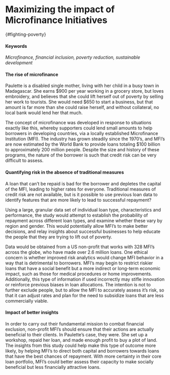 # Maximizing the impact of Microfinance Initiatives

{#fighting-poverty}

#### Keywords

*Microfinance, financial inclusion, poverty reduction, sustainable development*

#### The rise of microfinance

Paulette is a disabled single mother, living with her child in a busy town in Madagascar. She earns $900 per year working in a grocery store, but loves embroidery, and believes that she could lift herself out of poverty by selling her work to tourists. She would need $650 to start a business, but that amount is far more than she could raise herself, and without collateral, no local bank would lend her that much.

The concept of microfinance was developed in response to situations exactly like this, whereby supporters could lend small amounts to help borrowers in developing countries, via a locally established Microfinance Institution (MFI). The industry has grown steadily since the 1970's, and MFI's are now estimated by the World Bank to provide loans totaling $100 billion to approximately 200 million people. Despite the size and history of these programs, the nature of the borrower is such that credit risk can be very difficult to assess.

#### Quantifying risk in the absence of traditional measures

A loan that can't be repaid is bad for the borrower and depletes the capital of the MFI, leading to higher rates for everyone. Traditional measures of credit risk are not available, but is it possible to use previous loan data to identify features that are more likely to lead to successful repayment?

Using a large, granular data set of individual loan type, characteristics and performance, the study would attempt to establish the probability of repayment across different loan types, and examine whether these vary by region and gender. This would potentially allow MFI's to make better decisions, and relay insights about successful businesses to help educate the people that they are trying to lift out of poverty.

Data would be obtained from a US non-profit that works with 328 MFI's across the globe, who have made over 2.6 million loans. One ethical concern is whether improved risk analytics would change MFI behavior in a way that is detrimental to borrowers. MFI's may begin to restrict riskier loans that have a social benefit but a more indirect or long-term economic impact, such as those for medical procedures or home improvements. Additionally, this type of information if used incorrectly may stifle innovation or reinforce previous biases in loan allocations. The intention is not to further exclude people, but to allow the MFI to accurately assess it's risk, so that it can adjust rates and plan for the need to subsidize loans that are less commercially viable.

#### Impact of better insights

In order to carry out their fundamental mission to combat financial exclusion, non-profit MFI's should ensure that their actions are actually beneficial to their clients. In Paulette's case, they were. She set up a workshop, repaid her loan, and made enough profit to buy a plot of land. The insights from this study could help make this type of outcome more likely, by helping MFI's to direct both capital and borrowers towards loans that have the best chances of repayment. With more certainty in their core loan portfolio, MFI's could better assess their capacity to make socially beneficial but less financially attractive loans.
